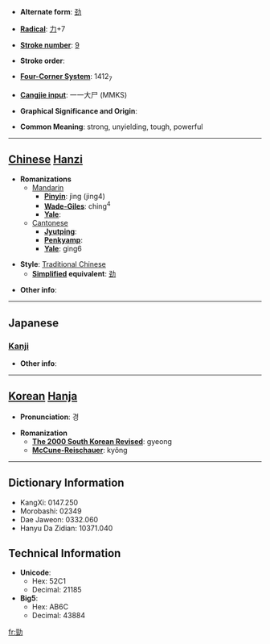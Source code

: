 * '''Alternate form''': [[劲]]

* '''[[Wiktionary:Chinese radical index| Radical]]''': [[Wiktionary:Chinese radical index 力|力]]+7

* '''[[Wiktionary:Chinese total strokes index|Stroke number]]''': [[Wiktionary:Chinese total strokes index 9|9]]

* '''Stroke order''': 

* '''[[Wiktionary:Chinese four corner index|Four-Corner System]]''': 1412<sub>7</sub>

* '''[[Wiktionary:Chinese Cangjie index|Cangjie input]]''': 一一大尸 (MMKS)

* '''Graphical Significance and Origin''': 

* '''Common Meaning''': strong, unyielding, tough, powerful

----

== [[Chinese]] [[Hanzi]] ==

* '''Romanizations'''
** [[Mandarin]]
*** '''[[Pinyin]]''': jìng (jing4)
*** '''[[Wade-Giles]]''': ching<sup>4</sup>
*** '''[[Yale]]''': 
**[[Cantonese]]
***'''[[Jyutping]]''':
***'''[[Penkyamp]]''': 
***'''[[Yale]]''': ging6

* '''Style''': [[Traditional Chinese]] 
** '''[[Simplified Chinese|Simplified]] equivalent''': [[劲]]

* '''Other info''': 

----

==Japanese==
===[[Kanji]]===
{{kanji|on readings=[[けい]] (kei)|kun readings=[[つよい]] (tsuyoi)}}

* '''Other info''':  

----

== [[Korean]] [[Hanja]] ==

* '''Pronunciation''': 경

* '''Romanization'''
** '''[[The 2000 South Korean Revised Romanization|The 2000 South Korean Revised]]''': gyeong
** '''[[McCune-Reischauer]]''': kyŏng

----

== Dictionary Information ==

* KangXi: 0147.250
* Morobashi: 02349
* Dae Jaweon: 0332.060
* Hanyu Da Zidian: 10371.040

== Technical Information ==

* '''Unicode''':
** Hex: 52C1
** Decimal: 21185
* '''Big5''':
** Hex: AB6C
** Decimal: 43884

[[fr:勁]]